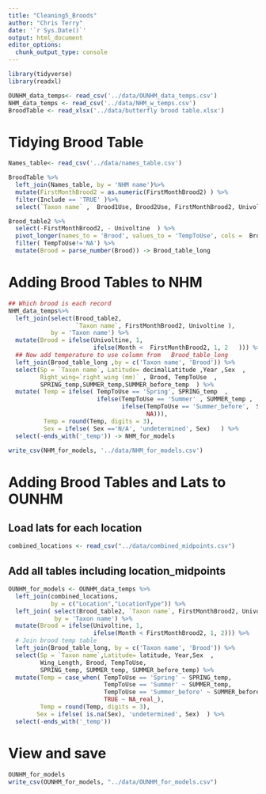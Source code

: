 ```yaml
---
title: "Cleaning5_Broods"
author: "Chris Terry"
date: '`r Sys.Date()`'
output: html_document
editor_options: 
  chunk_output_type: console
---
```


```R
library(tidyverse)
library(readxl)

OUNHM_data_temps<- read_csv('../data/OUNHM_data_temps.csv')
NHM_data_temps <- read_csv('../data/NHM_w_temps.csv')
BroodTable <- read_xlsx('../data/butterfly brood table.xlsx')
```

# Tidying Brood Table

```r
Names_table<- read_csv('../data/names_table.csv')

BroodTable %>%
  left_join(Names_table, by = 'NHM name')%>% 
  mutate(FirstMonthBrood2 = as.numeric(FirstMonthBrood2) ) %>%
  filter(Include == 'TRUE' )%>%
  select(`Taxon name` ,  Brood1Use, Brood2Use, FirstMonthBrood2, Univoltine )-> Brood_table2

Brood_table2 %>%
  select(-FirstMonthBrood2, - Univoltine  ) %>%
  pivot_longer(names_to = 'Brood', values_to = 'TempToUse', cols =  Brood1Use:Brood2Use  ) %>%
  filter( TempToUse!='NA') %>%
  mutate(Brood = parse_number(Brood)) -> Brood_table_long

```

# Adding Brood Tables to NHM

```r

## Which brood is each record
NHM_data_temps%>%
  left_join(select(Brood_table2,
                   `Taxon name`, FirstMonthBrood2, Univoltine ), 
            by = 'Taxon name') %>%
  mutate(Brood = ifelse(Univoltine, 1, 
                        ifelse(Month <  FirstMonthBrood2, 1, 2   ))) %>% 
  ## Now add temperature to use column from   Brood_table_long
  left_join(Brood_table_long ,by = c('Taxon name', 'Brood')) %>%
  select(Sp = `Taxon name`, Latitude= decimalLatitude ,Year ,Sex  , 
         Right_wing=`right_wing (mm)` , Brood, TempToUse  ,
         SPRING_temp,SUMMER_temp,SUMMER_before_temp  ) %>%
  mutate( Temp = ifelse( TempToUse == 'Spring', SPRING_temp  ,
                         ifelse(TempToUse == 'Summer' , SUMMER_temp ,
                                ifelse(TempToUse == 'Summer_before',  SUMMER_before_temp,
                                       NA))),
          Temp = round(Temp, digits = 3),
          Sex = ifelse( Sex =='N/A', 'undetermined', Sex)   ) %>%
  select(-ends_with('_temp')) -> NHM_for_models

write_csv(NHM_for_models, '../data/NHM_for_models.csv')

```


# Adding Brood Tables and Lats to OUNHM

## Load lats for each location
```r
combined_locations <- read_csv("../data/combined_midpoints.csv")
```

## Add all tables including location_midpoints
```r
OUNHM_for_models <- OUNHM_data_temps %>%
  left_join(combined_locations,
            by = c("Location","LocationType")) %>%
  left_join( select(Brood_table2, `Taxon name`, FirstMonthBrood2, Univoltine),
             by = 'Taxon name') %>%
  mutate(Brood = ifelse(Univoltine, 1,
                        ifelse(Month < FirstMonthBrood2, 1, 2))) %>%
  # Join brood temp table
  left_join(Brood_table_long, by = c('Taxon name', 'Brood')) %>%
  select(Sp = `Taxon name`,Latitude= latitude, Year,Sex  , 
         Wing_Length, Brood, TempToUse,
         SPRING_temp, SUMMER_temp, SUMMER_before_temp) %>%
  mutate(Temp = case_when( TempToUse == 'Spring' ~ SPRING_temp,
                           TempToUse == 'Summer' ~ SUMMER_temp,
                           TempToUse == 'Summer_before' ~ SUMMER_before_temp,
                           TRUE ~ NA_real_),
         Temp = round(Temp, digits = 3),
        Sex = ifelse( is.na(Sex), 'undetermined', Sex)  ) %>%
  select(-ends_with('_temp')) 
```

# View and save
```r
OUNHM_for_models
write_csv(OUNHM_for_models, "../data/OUNHM_for_models.csv")
```
